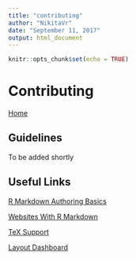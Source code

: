 ```yaml
---
title: "contributing"
author: "NikitaVr"
date: "September 11, 2017"
output: html_document
---
```


```r
knitr::opts_chunk$set(echo = TRUE)
```

# Contributing

[Home](index.html)

## Guidelines

To be added shortly

## Useful Links

[R Markdown Authoring Basics](http://rmarkdown.rstudio.com/authoring_basics.html)

[Websites With R Markdown](http://rmarkdown.rstudio.com/rmarkdown_websites.html)

[TeX Support](http://rmarkdown.rstudio.com/authoring_pandoc_markdown.html#math)

[Layout Dashboard](http://rmarkdown.rstudio.com/flexdashboard/layouts.html)